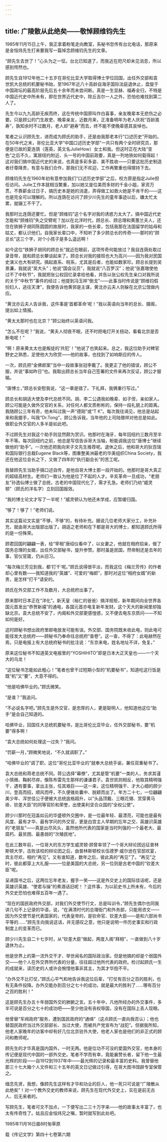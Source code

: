 ```yaml
---
---
---
```

title: 广陵散从此绝矣——敬悼顾维钧先生
---




1985年11月15日上午，我正拿着粉笔走向教室，系秘书忽传有台北电话，那原来是金恒炜先生打来要我写一篇悼念顾维钧先生的文章。

“顾先生去世了！”心头为之一怔。台北已知道了，而我近在咫尺却未见消息，所以感到愕然也。

顾先生自1912年他二十五岁在哥伦比亚大学取得博士学位回国，出任外交部和袁世凯大总统的机要秘书始，至1967年近八十高龄自海牙国际法庭退休止，盘旋于中国政坛的最高阶层先后五十余年而未尝间断。真是一生显赫、福寿全归，不特是中国近代史中所未有，即在世界近代史中，除丘吉尔一人之外，恐怕也难找到第二人了。

先生今以九九高龄无疾而终，这在传统中国原叫作白喜事，亲友晚辈本无悲伤之必要。只是顾公的门生故吏、晚辈亲友，近数月来，正准备明年为老人庆祝“百龄嵩寿”，孰知余时不过数月，老人却“避寿”而去，终不能不使晚辈感其哀悼也。

笔者之认识顾先生，进而成为顾氏的助手，还是由我那老本行“口述历史”开始的。在50年代之末，哥伦比亚大学“中国口述历史学部”一共只有两个全时研究员，那便是已故的夏连荫（莲英，英文名JulieHow）女士和我。但这时正在大陆“变色”之后不久，寓居纽约附近、头一号的中国前政要，真是一列地铁如何载得起！这对我们搞中国近代史的来说，也真是多彩多姿、美不胜收——只要这批历史制造者纡尊降贵，有意与我们合作，那我们无不欢迎，工作再繁重也得撑持下去。

顾维钧先生在1960年初有意参加我们“口述历史学部”之后，校方原是指定Julie担任访问。Julie工作本就相当繁重，加以她又是位美而多财的千金小姐，家资万贯，不靠薪金过日子，搞历史本是她的消遣，弄得做工如救火她是不肯干的——这也是完全可以理解的。所以连荫在访问了顾少川先生的童年事迹以后，嫌太忙太累，就辍工不干了。

我那时比连荫还要忙。但是“顾维钧”这个名字对我的诱惑力太大了。搞中国近代史怎能和“顾维钧”失之交臂呢？加以在北洋时代，顾总长、顾总理和黄蕙兰夫人，还住在铁狮子胡同陈圆圆的故居时，我家的一些长辈，包括我那在法国留学的姑母和姑丈，都认识他们。自我家长辈口中，不知听了多少顾总长的传奇——那时的“顾总长”这三个字，对个小孩子是多么遥远啊！

如今这位“铁狮子胡同的顾总长”就近在眼前，这项传奇何能放过？我自连荫处取过录音带，就和顾总长攀谈起来了。顾总长对我的接班也大为高兴——因为我对民国史演义也大有研究。搞起直系、皖系，尤其是后者，也能如数家珍。顾总长提到吴景濂，我就说“吴大头”；他说“国会议员”，我就说“八百罗汉”；他说“张嘉璈使他过不了中秋节”，我就把张公权回忆录拿给他看，并告以张公权先生亲口对我所说的关于“中秋节”事件的经过；他提到冯玉祥“倒戈”——此事当时传说是“顾维钧假扮妇人，逃往天津”，我便告诉他黄郛是主谋，黄沈亦云夫人则躲在北京公馆做内应。

“黄沈亦云夫人告诉我，这件事是‘首都革命’呢！”我以英语向当年的总长、摄阁，提出如上情报。

“黄太太那时也在北京？”顾公始终以英语问我。

“怎么不在呢？”我说，“黄夫人彻夜不眠，还不时把电灯开关扭动，看看北京是否断电呢！”

“啊！原来黄太太也是叛徒的‘共犯’！”他说了也笑起来。总之，我这位助手对稗官野史之熟悉，足使他大为欣赏——他的故事，也找到了如响斯应的传人。

一次，顾氏把“金佛郎案”当中一段故事张冠李戴了。我更正了他的错误，顾公不服，并说“事如昨日”也。我取出顾总长当年自己签署的文件来再次反证，顾公才服输。

“唐博士，”顾总长安慰我说，“这一章是错了。下礼拜，我俩重行写过。”

顾总长和胡适大使及李代总统不同。胡、李二公遇我如晚辈、如子侄，亲如家人。顾公可能是久做外交官的关系，对任何人都文质彬彬的，保持一段礼貌上的距离。我随顾公三年有奇，他未叫过我一声“德刚”或“T K”。每次我往谒见，他总是站起来和我握手，叫我“Dr.Tong”，顾公告诉我，当年他的上司陆徵祥对他总是如此。做职业外交官的人多半是如此吧。

不过顾先生对我这个助手则显然颇为赏识。他那时在海牙，每年回纽约三数月至半年不等。每次回纽约之前，他总是写信告诉哥大当轴，盼能调我这位“唐博士”继续做他的“助手”。一次他还把我向宋子文先生推荐呢。退休之后，他和哥大的狄百瑞和国际银行总裁Eugene Black等，图重整美洲最老的华美组织China Society，我还在他这位会长之下，又做了四年的“执行副会长”的苦工呢。

我替顾先生当助手搞口述自传，是他自哥大博士那一段开始的。他那时是哥大真正的超级高材生。老师们一致认为他是位了不起的人才。辛亥革命一旦成功，“老朋友”孙逸仙博士做了总统，古老的中国现代化了，需才孔急。老师们乃劝“威灵顿”（顾氏的洋名字）立刻回国报效。

“我的博士论文才写了一半呢！”威灵顿认为他还未学成，应暂缓归国。

“够了！够了！”老师们说。

其实这篇论文实是“不够，不够”的，有待补充。据说几位老师大家分工，补充补充，就由哥大出版部出版了。胡适之老师和在下都是哥大的博士，都知道顾氏所得的是一份殊荣。

顾君回国时翩翩一表，给“宰相”唐绍仪看中了，以女妻之，他就在相府招亲，做了国务总理的女婿，出任外交部秘书，旋升参赞。那时虽是民国，然帝制还是去年的事，官仪官箴，仍从旧习。

“每次梅兰芳见到我，都‘打千’呢。”顾氏说得很平淡，而我这位《梅兰芳传》的作者却心里有数——我知道我的“英雄”、可爱的“梅郎”，那时对这位“相府女婿”的新贵，是怎样“打千”请安的。

顾氏在外交部工作不及数月，大总统府出事了。

原来那时日本正在“洋化”。新天皇（裕仁的爸爸）搞洋规矩，新年期间向全世界各国元首发出“恭贺新禧”的通电，各国元首亦电复新年发财。这个天大的新闻里却独缺北京。袁大总统不安了，内阁和外交部更感惶惑，又不便去电东京质问——不知如何是好。

这时顾秘书想出政府里邮电放发可能有误。外交部、国务院既未收此电，则此电可能径发大总统府——顾秘书乃奉命往总统府“查卷”。这一查，不得了：此电赫然在焉，只是电报上有大总统府秘书的批注说：“东京来电，姓名地址不详，免复。”

原来这位秘书不知道英文电报里的“YOSHIHITO”即是日本大正天皇也——一个天大的乌龙！

“这位秘书怎能如此粗心！”笔者也曾干过短期小型的“机要秘书”，知道吃这行饭是既“机”又“要”，大意不得的。

“他是哈佛毕业的。”顾氏微笑。

“是谁？”我追问。

“不必说名字吧。”顾先生是外交官，是忠厚的人，更是聪明人，他知道他这位“助手”是会自己知道的。

哈佛毕业，回国任大总统机要秘书，是比哥伦比亚毕业，任外交部秘书，要“机要”得多啊！

“袁大总统如何处理这一过失？”我问。

“罚薪一月，”顾微笑地说，“不久就调职了。”

“哈佛毕业的”调了职，这位“哥伦比亚毕业的”就奉大总统手谕，兼任双重秘书了。

袁大总统和蒋老总统不同。蒋公选择“幕僚”，尤其是管“机要”一类的人，务求其谨小慎微、鞠躬尽瘁，像陈布雷先生那样的谦谦君子。袁世凯则相反，他取其精明强干，遇有要事，拿出主张，任其艰巨——这一来，这位精明强干、才大心细的顾少川，登高而招，顺风而呼，不久便锥处囊中、脱颖而出了。年方二十七，一位翩翩美少年、浑世佳公子便被大总统逾格超升，以“头品顶戴、三眼花翎、赏穿黄马褂、钦差大臣”的同等官阶和荣誉，出使美利坚合众国的“全权公使”。

顾少川那时在冠盖如云的华盛顿外交圈中，是一位最年轻、最漂亮，可能也是最有风度、最有才华、最有学问的外交官，更是白宫主人早期的忘年之交、英雄识英雄的“老朋友”——真是出尽风头，虽然他所代表的国家是当时列强的一个最老大、最腐朽、最贫困、最愚弱的“次殖民地”。

在此三数年前，一位哥大的东方学生威灵顿·顾曾率领了一个哥大辩论团远征普林斯顿大学，击败该校的辩论团之后，由普林斯顿校长伍德罗·威尔逊在官邸欢宴，宾主尽欢，相约“再见”。又有谁知道，数年之后，彼此真的“再见”了。“再见”之时，彼此都穿上大礼服——一位是美国的大总统，另一位则是古老中国的“钦差大臣”呢。

呈递国书之后，这两位忘年老友，握手一笑——这是外交史上的国际佳话呢，还是英雄识英雄、“使君与操”的煮酒话旧呢！？这件事，为以前史书上所未有，今后的外交史恐怕也难得五百年一遇了。

“现在的国民政府外交部，对我们外交使节行文，总是叫训令，”顾先生偶尔也同我讲几句不上记录的华语，说，“在满清时代的总理衙门和外务部，只能用咨文——因为外交使节是代表国家的，代表皇帝的，是钦命官、钦差大臣——是和六部尚书平等的……”顾先生向我说这话，并无感叹之意，他只是说明一件历史事实和行政制度上的变革而已。

顾少川先生自二十七岁时，从“钦差大臣”做起，两度入阁“拜相”，一直做到八十岁退休为止。

他是世界上的第一流外交干才、举世闻名的国际政治家。但是他搞的却是个弱国外交——他个人在外交界所代表的分量，往往超过他所代表的政府。检讨起顾氏一生的成就来，读历史的人或许会惋惜他事非其主，为其才华抱不平。

“办外交不比打仗，”顾氏心平气和地告诉我这位后辈，“打仗有百分之百的胜利，也有无条件投降。办外交能办到百分之七十的成功，就是最大的胜利了……哪有百分之百的胜利！”

这是顾先生办五十年弱国外交的肺腑之言。五十年中，凡他所经办的外交事件，多半可说是百分之七十的成功吧——至少他没有丧权辱国，没有在国际上丢人现眼。

他曾替“军阀政府”服务，遭到国民政府的“通缉”（这点顾氏一直向我否认）；他也替国民政府当过外交部部长、当过大使，而被共产党宣布为“战犯”。但据我所知，他老人家晚年的访客中却有好几位北京驻外大使，他老人家也是他们的非正式的顾问和教师呢。

顾先生的才华真是国内国外，一时无两。他是位功不可没的爱国外交官，他本身的传记便是现代中国的一部外交史。笔者不学而有幸，竟能襄赞长者，留下他一生最光辉的阶段——自1912到1937年中——最光辉的记录和最丰富的史料。我曾替他那三十七大箱个人文件和三十五年的英文日记做过引得，在哥大图书馆辟专室保管之。

缅念先贤，我想，像顾先生这样有才华和功业的巨人，他一死只可说是“广陵散从此绝矣”！对一个教外交史的教师来说，顾先生在现代外交史上，实在是前无古人、后无来者的。

写顾先生，笔者可文不加点，一下便写出二三十万字来——他的故事太丰富了，也太有传奇性了。姑且应金恒炜兄之嘱，暂时就写到此处吧。





1985年11月16日晨8时匆草原

载《传记文学》第四十七卷第六期